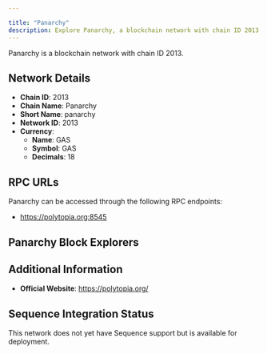 ```yaml
---

title: "Panarchy"
description: Explore Panarchy, a blockchain network with chain ID 2013. Learn about its native currency, GAS, and how to interact with the network.
---
```




Panarchy is a blockchain network with chain ID 2013.

## Network Details

- **Chain ID**: 2013
- **Chain Name**: Panarchy
- **Short Name**: panarchy
- **Network ID**: 2013
- **Currency**: 
  - **Name**: GAS
  - **Symbol**: GAS
  - **Decimals**: 18

## RPC URLs

Panarchy can be accessed through the following RPC endpoints:

- https://polytopia.org:8545

## Panarchy Block Explorers



## Additional Information

- **Official Website**: https://polytopia.org/

## Sequence Integration Status

This network does not yet have Sequence support but is available for deployment.
